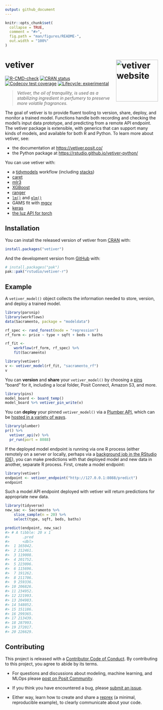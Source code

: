 ```yaml
---
output: github_document
---
```


<!-- README.md is generated from README.Rmd. Please edit that file -->

```r
knitr::opts_chunk$set(
  collapse = TRUE,
  comment = "#>",
  fig.path = "man/figures/README-",
  out.width = "100%"
)
```

# vetiver <a href="https://rstudio.github.io/vetiver-r/"><img src="man/figures/logo.png" align="right" height="138" alt="vetiver website" /></a>

<!-- badges: start -->
[![R-CMD-check](https://github.com/rstudio/vetiver-r/actions/workflows/R-CMD-check.yaml/badge.svg)](https://github.com/rstudio/vetiver-r/actions/workflows/R-CMD-check.yaml)
[![CRAN status](https://www.r-pkg.org/badges/version/vetiver)](https://CRAN.R-project.org/package=vetiver)
[![Codecov test coverage](https://codecov.io/gh/rstudio/vetiver-r/branch/main/graph/badge.svg)](https://app.codecov.io/gh/rstudio/vetiver-r?branch=main)
[![Lifecycle: experimental](https://img.shields.io/badge/lifecycle-experimental-orange.svg)](https://lifecycle.r-lib.org/articles/stages.html#experimental)
<!-- badges: end -->

> _Vetiver, the oil of tranquility, is used as a stabilizing ingredient in perfumery to preserve more volatile fragrances._

The goal of vetiver is to provide fluent tooling to version, share, deploy, and monitor a trained model. Functions handle both recording and checking the model's input data prototype, and predicting from a remote API endpoint. The vetiver package is extensible, with generics that can support many kinds of models, and available for both R and Python. To learn more about vetiver, see:

- the documentation at <https://vetiver.posit.co/>
- the Python package at <https://rstudio.github.io/vetiver-python/>

You can use vetiver with:

- a [tidymodels](https://www.tidymodels.org/) workflow (including [stacks](https://stacks.tidymodels.org/))
- [caret](https://topepo.github.io/caret/)
- [mlr3](https://mlr3.mlr-org.com/)
- [XGBoost](https://xgboost.readthedocs.io/en/latest/R-package/)
- [ranger](https://cran.r-project.org/package=ranger)
- [`lm()`](https://stat.ethz.ch/R-manual/R-patched/library/stats/html/lm.html) and [`glm()`](https://stat.ethz.ch/R-manual/R-patched/library/stats/html/glm.html)
- GAMS fit with [mgcv](https://CRAN.R-project.org/package=mgcv)
- [keras](https://tensorflow.rstudio.com/)
- [the luz API for torch](https://torch.mlverse.org/)

## Installation

You can install the released version of vetiver from [CRAN](https://CRAN.R-project.org) with:

``` r
install.packages("vetiver")
```

And the development version from [GitHub](https://github.com/) with:

``` r
# install.packages("pak")
pak::pak("rstudio/vetiver-r")
```

## Example

A `vetiver_model()` object collects the information needed to store, version, and deploy a trained model. 

```r
library(parsnip)
library(workflows)
data(Sacramento, package = "modeldata")

rf_spec <- rand_forest(mode = "regression")
rf_form <- price ~ type + sqft + beds + baths

rf_fit <- 
    workflow(rf_form, rf_spec) %>%
    fit(Sacramento)

library(vetiver)
v <- vetiver_model(rf_fit, "sacramento_rf")
v
```

You can **version** and **share** your `vetiver_model()` by choosing a [pins](https://pins.rstudio.com) "board" for it, including a local folder, Posit Connect, Amazon S3, and more.

```r
library(pins)
model_board <- board_temp()
model_board %>% vetiver_pin_write(v)
```

You can **deploy** your pinned `vetiver_model()` via a [Plumber API](https://www.rplumber.io/), which can be [hosted in a variety of ways](https://www.rplumber.io/articles/hosting.html).


```r
library(plumber)
pr() %>%
  vetiver_api(v) %>%
  pr_run(port = 8088)
```

If the deployed model endpoint is running via one R process (either remotely on a server or locally, perhaps via a [background job in the RStudio IDE](https://docs.posit.co/ide/user/ide/guide/tools/jobs.html)), you can make predictions with that deployed model and new data in another, separate R process. First, create a model endpoint:

```r
library(vetiver)
endpoint <- vetiver_endpoint("http://127.0.0.1:8088/predict")
endpoint
```

Such a model API endpoint deployed with vetiver will return predictions for appropriate new data.

``` r
library(tidyverse)
new_sac <- Sacramento %>% 
    slice_sample(n = 20) %>% 
    select(type, sqft, beds, baths)

predict(endpoint, new_sac)
#> # A tibble: 20 x 1
#>      .pred
#>      <dbl>
#>  1 165042.
#>  2 212461.
#>  3 119008.
#>  4 201752.
#>  5 223096.
#>  6 115696.
#>  7 191262.
#>  8 211706.
#>  9 259336.
#> 10 206826.
#> 11 234952.
#> 12 221993.
#> 13 204983.
#> 14 548052.
#> 15 151186.
#> 16 299365.
#> 17 213439.
#> 18 287993.
#> 19 272017.
#> 20 226629.
```



## Contributing

This project is released with a [Contributor Code of Conduct](https://www.contributor-covenant.org/version/2/1/CODE_OF_CONDUCT.html). By contributing to this project, you agree to abide by its terms.

- For questions and discussions about modeling, machine learning, and MLOps please [post on Posit Community](https://forum.posit.co/new-topic?category_id=15&tags=vetiver,question).

- If you think you have encountered a bug, please [submit an issue](https://github.com/rstudio/vetiver-r/issues).

- Either way, learn how to create and share a [reprex](https://reprex.tidyverse.org/articles/articles/learn-reprex.html) (a minimal, reproducible example), to clearly communicate about your code.

